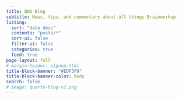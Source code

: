 ```yaml
---
title: BWU Blog
subtitle: News, tips, and commentary about all things Brainworkup
listing:
  sort: "date desc"
  contents: "posts/*"
  sort-ui: false
  filter-ui: false
  categories: true
  feed: true
page-layout: full
# margin-header: signup.html
title-block-banner: "#EDF3F9"
title-block-banner-color: body
search: false
# image: quarto-blog-v2.png
---
```


